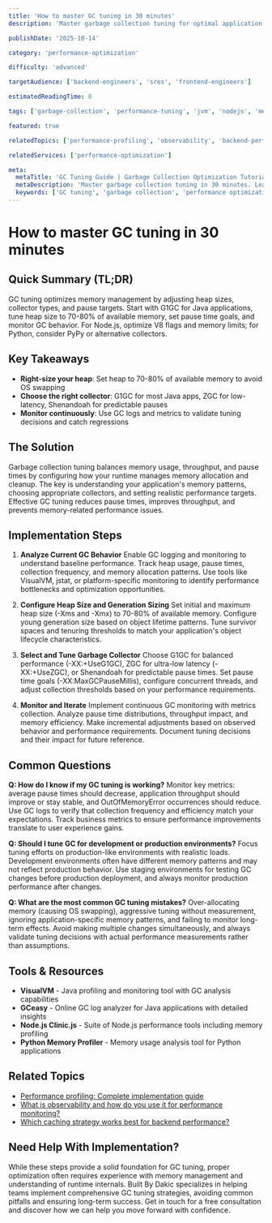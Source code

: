 ```yaml
---
title: 'How to master GC tuning in 30 minutes'
description: 'Master garbage collection tuning for optimal application performance. Learn JVM, Node.js, and Python GC optimization techniques quickly.'

publishDate: '2025-10-14'

category: 'performance-optimization'

difficulty: 'advanced'

targetAudience: ['backend-engineers', 'sres', 'frontend-engineers']

estimatedReadingTime: 8

tags: ['garbage-collection', 'performance-tuning', 'jvm', 'nodejs', 'memory-management']

featured: true

relatedTopics: ['performance-profiling', 'observability', 'backend-performance']

relatedServices: ['performance-optimization']

meta:
  metaTitle: 'GC Tuning Guide | Garbage Collection Optimization Tutorial'
  metaDescription: 'Master garbage collection tuning in 30 minutes. Learn JVM, Node.js, and Python GC optimization for optimal application performance.'
  keywords: ['GC tuning', 'garbage collection', 'performance optimization', 'memory management', 'JVM tuning']
---
```


# How to master GC tuning in 30 minutes

## Quick Summary (TL;DR)

GC tuning optimizes memory management by adjusting heap sizes, collector types, and pause targets. Start with G1GC for Java applications, tune heap size to 70-80% of available memory, set pause time goals, and monitor GC behavior. For Node.js, optimize V8 flags and memory limits; for Python, consider PyPy or alternative collectors.

## Key Takeaways

- **Right-size your heap**: Set heap to 70-80% of available memory to avoid OS swapping
- **Choose the right collector**: G1GC for most Java apps, ZGC for low-latency, Shenandoah for predictable pauses
- **Monitor continuously**: Use GC logs and metrics to validate tuning decisions and catch regressions

## The Solution

Garbage collection tuning balances memory usage, throughput, and pause times by configuring how your runtime manages memory allocation and cleanup. The key is understanding your application's memory patterns, choosing appropriate collectors, and setting realistic performance targets. Effective GC tuning reduces pause times, improves throughput, and prevents memory-related performance issues.

## Implementation Steps

1. **Analyze Current GC Behavior**
   Enable GC logging and monitoring to understand baseline performance. Track heap usage, pause times, collection frequency, and memory allocation patterns. Use tools like VisualVM, jstat, or platform-specific monitoring to identify performance bottlenecks and optimization opportunities.

2. **Configure Heap Size and Generation Sizing**
   Set initial and maximum heap size (-Xms and -Xmx) to 70-80% of available memory. Configure young generation size based on object lifetime patterns. Tune survivor spaces and tenuring thresholds to match your application's object lifecycle characteristics.

3. **Select and Tune Garbage Collector**
   Choose G1GC for balanced performance (-XX:+UseG1GC), ZGC for ultra-low latency (-XX:+UseZGC), or Shenandoah for predictable pause times. Set pause time goals (-XX:MaxGCPauseMillis), configure concurrent threads, and adjust collection thresholds based on your performance requirements.

4. **Monitor and Iterate**
   Implement continuous GC monitoring with metrics collection. Analyze pause time distributions, throughput impact, and memory efficiency. Make incremental adjustments based on observed behavior and performance requirements. Document tuning decisions and their impact for future reference.

## Common Questions

**Q: How do I know if my GC tuning is working?**
Monitor key metrics: average pause times should decrease, application throughput should improve or stay stable, and OutOfMemoryError occurrences should reduce. Use GC logs to verify that collection frequency and efficiency match your expectations. Track business metrics to ensure performance improvements translate to user experience gains.

**Q: Should I tune GC for development or production environments?**
Focus tuning efforts on production-like environments with realistic loads. Development environments often have different memory patterns and may not reflect production behavior. Use staging environments for testing GC changes before production deployment, and always monitor production performance after changes.

**Q: What are the most common GC tuning mistakes?**
Over-allocating memory (causing OS swapping), aggressive tuning without measurement, ignoring application-specific memory patterns, and failing to monitor long-term effects. Avoid making multiple changes simultaneously, and always validate tuning decisions with actual performance measurements rather than assumptions.

## Tools & Resources

- **VisualVM** - Java profiling and monitoring tool with GC analysis capabilities
- **GCeasy** - Online GC log analyzer for Java applications with detailed insights
- **Node.js Clinic.js** - Suite of Node.js performance tools including memory profiling
- **Python Memory Profiler** - Memory usage analysis tool for Python applications

## Related Topics

- [Performance profiling: Complete implementation guide]({{/topics/performance-profiling-complete-implementation-guide}})
- [What is observability and how do you use it for performance monitoring?]({{/topics/what-is-observability-and-how-do-you-use-it-for-performance-monitoring}})
- [Which caching strategy works best for backend performance?]({{/topics/which-caching-strategy-works-best-for-backend-performance}})

## Need Help With Implementation?

While these steps provide a solid foundation for GC tuning, proper optimization often requires experience with memory management and understanding of runtime internals. Built By Dakic specializes in helping teams implement comprehensive GC tuning strategies, avoiding common pitfalls and ensuring long-term success. Get in touch for a free consultation and discover how we can help you move forward with confidence.
